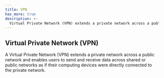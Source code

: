 ```yaml
---
title: VPN
has_more: true
description: >-
  Virtual Private Network (VPN) extends a private network across a public network
---
```


## Virtual Private Network (VPN)

A Virtual Private Network (VPN) extends a private network across a public network and enables users to send and receive data across shared or public networks as if their computing devices were directly connected to the private network.
